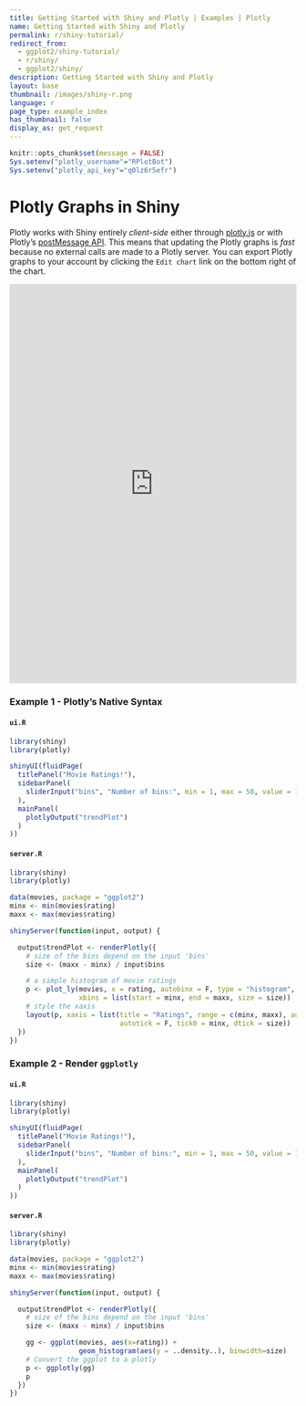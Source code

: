 ```yaml
---
title: Getting Started with Shiny and Plotly | Examples | Plotly
name: Getting Started with Shiny and Plotly
permalink: r/shiny-tutorial/
redirect_from:
  - ggplot2/shiny-tutorial/
  - r/shiny/
  - ggplot2/shiny/
description: Getting Started with Shiny and Plotly
layout: base
thumbnail: /images/shiny-r.png
language: r
page_type: example_index
has_thumbnail: false
display_as: get_request
---
```


```r
knitr::opts_chunk$set(message = FALSE)
Sys.setenv("plotly_username"="RPlotBot")
Sys.setenv("plotly_api_key"="q0lz6r5efr")
```

# Plotly Graphs in Shiny

Plotly works with Shiny entirely *client-side* either through [plotly.js](https://plot.ly/javascript) or with Plotly's [postMessage API](https://github.com/plotly/postMessage-API). This means that updating the Plotly graphs is *fast* because no external calls are made to a Plotly server. You can export Plotly graphs to your account by clicking the <code>Edit chart</code> link on the bottom right of the chart.



<iframe src="https://plotly.shinyapps.io/Movies" width="100%" height=700 scrolling="no" seamless="seamless" style="border: none"></iframe>



### Example 1 - Plotly's Native Syntax

#### `ui.R`
```r

library(shiny)
library(plotly)

shinyUI(fluidPage(
  titlePanel("Movie Ratings!"),
  sidebarPanel(
    sliderInput("bins", "Number of bins:", min = 1, max = 50, value = 10)
  ),
  mainPanel(
    plotlyOutput("trendPlot")
  )
))
```

#### `server.R`
```r
library(shiny)
library(plotly)

data(movies, package = "ggplot2")
minx <- min(movies$rating)
maxx <- max(movies$rating)

shinyServer(function(input, output) {

  output$trendPlot <- renderPlotly({
    # size of the bins depend on the input 'bins'
    size <- (maxx - minx) / input$bins

    # a simple histogram of movie ratings
    p <- plot_ly(movies, x = rating, autobinx = F, type = "histogram",
                 xbins = list(start = minx, end = maxx, size = size))
    # style the xaxis
    layout(p, xaxis = list(title = "Ratings", range = c(minx, maxx), autorange = F,
                           autotick = F, tick0 = minx, dtick = size))
  })
})
```

### Example 2 - Render `ggplotly`

#### `ui.R`
```r
library(shiny)
library(plotly)

shinyUI(fluidPage(
  titlePanel("Movie Ratings!"),
  sidebarPanel(
    sliderInput("bins", "Number of bins:", min = 1, max = 50, value = 10)
  ),
  mainPanel(
    plotlyOutput("trendPlot")
  )
))
```

#### `server.R`
```r
library(shiny)
library(plotly)

data(movies, package = "ggplot2")
minx <- min(movies$rating)
maxx <- max(movies$rating)

shinyServer(function(input, output) {

  output$trendPlot <- renderPlotly({
    # size of the bins depend on the input 'bins'
    size <- (maxx - minx) / input$bins

    gg <- ggplot(movies, aes(x=rating)) +
                 geom_histogram(aes(y = ..density..), binwidth=size)
    # Convert the ggplot to a plotly
    p <- ggplotly(gg)
    p
  })
})
```
